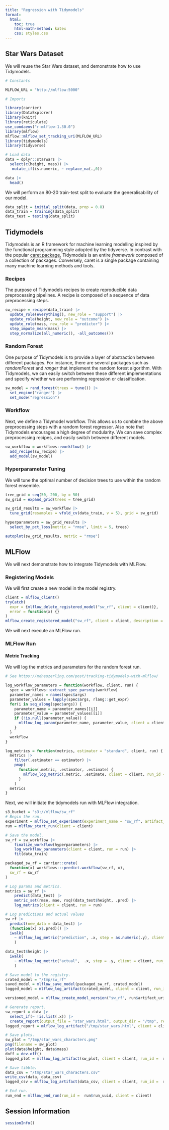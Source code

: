```yaml
---
title: "Regression with Tidymodels"
format:
  html:
    toc: true
    html-math-method: katex
    css: styles.css
---
```


## Star Wars Dataset

We will reuse the Star Wars dataset, and demonstrate how to use Tidymodels.

```r

# Constants

MLFLOW_URL = "http://mlflow:5000"

# Imports

library(carrier)
library(DataExplorer)
library(knitr)
library(reticulate)
use_condaenv("r-mlflow-1.30.0")
library(mlflow)
mlflow::mlflow_set_tracking_uri(MLFLOW_URL)
library(tidymodels)
library(tidyverse)

# Load data
data = dplyr::starwars |>
  select(c(height, mass)) |>
   mutate_if(is.numeric, ~ replace_na(.,0))

data |>
  head()
```

We will perform an 80-20 train-test split to evaluate the generalisability of our model.

```r

data_split = initial_split(data, prop = 0.8)
data_train = training(data_split)
data_test = testing(data_split)
```

## Tidymodels

Tidymodels is an R framework for machine learning modelling inspired by the functional programming style adopted by the tidyverse. In contrast with the popular [caret package](https://cran.r-project.org/web/packages/caret/vignettes/caret.html), Tidymodels is an entire *framework* composed of a collection of packages. Conversely, caret is a single package containing many machine learning methods and tools.

### Recipes

The purpose of Tidymodels recipes to create reproducible data preprocessing pipelines. A recipe is composed of a sequence of data preprocessing steps.

```r

sw_recipe = recipe(data_train) |>
  update_role(everything(), new_role = "support") |> 
  update_role(height, new_role = "outcome") |>
  update_role(mass, new_role = "predictor") |>
  step_impute_mean(mass) |>
  step_normalize(all_numeric(), -all_outcomes())
```

### Random Forest

One purpose of Tidymodels is to provide a layer of abstraction between different packages. For instance, there are several packages such as *randomForest* and *ranger* that implement the random forest algorithm. With Tidymodels, we can easily switch between these different implementations and specify whether we are performing regression or classification.

```r
  
sw_model = rand_forest(trees = tune()) |>
  set_engine("ranger") |>
  set_mode("regression")
```

### Workflow

Next, we define a Tidymodel workflow. This allows us to combine the above preprocessing steps with a random forest regressor. Also note that Tidymodels encourages a high degree of modularity. We can save complex preprocessing recipes, and easily switch between different models.

```r

sw_workflow = workflows::workflow() |>
  add_recipe(sw_recipe) |>
  add_model(sw_model)
```

### Hyperparameter Tuning

We will tune the optimal number of decision trees to use within the random forest ensemble.

```r

tree_grid = seq(50, 200, by = 50)
sw_grid = expand_grid(trees = tree_grid)

sw_grid_results = sw_workflow |>
  tune_grid(resamples = vfold_cv(data_train, v = 5), grid = sw_grid)

hyperparameters = sw_grid_results |> 
  select_by_pct_loss(metric = "rmse", limit = 5, trees)

autoplot(sw_grid_results, metric = "rmse") 
```

## MLFlow

We will next demonstrate how to integrate Tidymodels with MLFlow.

### Registering Models

We will first create a new model in the model registry.

```r

client = mlflow_client()
tryCatch(
  expr = {mlflow_delete_registered_model("sw_rf", client = client)},
  error = function(x) {}
)
mlflow_create_registered_model("sw_rf", client = client, description = "Perform predictions for Star Wars characters using Random Forest.")
```

We will next execute an MLFlow run.

### MLFlow Run

#### Metric Tracking

We will log the metrics and parameters for the random forest run.

```r

# See https://mdneuzerling.com/post/tracking-tidymodels-with-mlflow/

log_workflow_parameters = function(workflow, client, run) {
  spec = workflows::extract_spec_parsnip(workflow)
  parameter_names = names(spec$args)
  parameter_values = lapply(spec$args, rlang::get_expr)
  for(i in seq_along(spec$args)) {
    parameter_name = parameter_names[[i]]
    parameter_value = parameter_values[[i]]
    if (!is.null(parameter_value)) {
      mlflow_log_param(parameter_name, parameter_value, client = client, run_id = run$run_uuid)
    }
  }
  workflow
}

log_metrics = function(metrics, estimator = "standard", client, run) {
  metrics |> 
    filter(.estimator == estimator) |>
    pmap(
      function(.metric, .estimator, .estimate) {
        mlflow_log_metric(.metric, .estimate, client = client, run_id = run$run_uuid)  
      }
    )
  metrics
}
```

Next, we will initiate the tidymodels run with MLFlow integration.

```r

s3_bucket = "s3://mlflow/sw_rf"
# Begin the run.
experiment = mlflow_set_experiment(experiment_name = "sw_rf", artifact_location = s3_bucket) 
run = mlflow_start_run(client = client)

# Save the model.
sw_rf = sw_workflow |>
    finalize_workflow(hyperparameters) |>
    log_workflow_parameters(client = client, run = run) |> 
    fit(data_train)

packaged_sw_rf = carrier::crate(
  function(x) workflows:::predict.workflow(sw_rf, x),
  sw_rf = sw_rf
)

# Log params and metrics.
metrics = sw_rf |>
    predict(data_test) |>
    metric_set(rmse, mae, rsq)(data_test$height, .pred) |> 
    log_metrics(client = client, run = run)

# Log predictions and actual values
sw_rf |>
  predict(new_data = data_test) |>
  (function(x) x$.pred)() |>
  iwalk(
    ~ mlflow_log_metric("prediction", .x, step = as.numeric(.y), client = client, run_id = run$run_uuid)
    )

data_test$height |> 
  iwalk(
    ~ mlflow_log_metric("actual",  .x, step = .y, client = client, run_id = run$run_uuid)
    )

# Save model to the registry.
crated_model = "/tmp/sw_rf"
saved_model = mlflow_save_model(packaged_sw_rf, crated_model)  
logged_model = mlflow_log_artifact(crated_model, client = client, run_id =  run$run_uuid) 

versioned_model = mlflow_create_model_version("sw_rf", run$artifact_uri, run_id = run$run_uuid, client = client)

# Generate report.
sw_report = data |>
  select_if(~ !is.list(.x)) |>
  create_report(output_file = "star_wars.html", output_dir = "/tmp", report_title = "Star Wars Report", quiet = T)
logged_report = mlflow_log_artifact("/tmp/star_wars.html", client = client, run_id =  run$run_uuid) 

# Save plots.
sw_plot = "/tmp/star_wars_characters.png"
png(filename = sw_plot)
plot(data$height, data$mass)
doff = dev.off()
logged_plot = mlflow_log_artifact(sw_plot, client = client, run_id =  run$run_uuid) 

# Save tibble.
data_csv = "/tmp/star_wars_characters.csv"
write_csv(data, data_csv)
logged_csv = mlflow_log_artifact(data_csv, client = client, run_id =  run$run_uuid) 

# End run.
run_end = mlflow_end_run(run_id =  run$run_uuid, client = client)
```

## Session Information

```r

sessionInfo()
```
